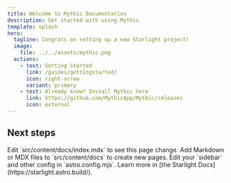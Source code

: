 ```yaml
---
title: Welcome to Mythic Documentation
description: Get started with using Mythic
template: splash
hero:
  tagline: Congrats on setting up a new Starlight project!
  image:
    file: ../../assets/mythic.png
  actions:
    - text: Getting Started
      link: /guides/gettingstarted/
      icon: right-arrow
      variant: primary
    - text: Already know? Install Mythic here
      link: https://github.com/MythicApp/Mythic/releases
      icon: external
---
```



## Next steps

<CardGrid stagger>
	<Card title="Update content" icon="pencil">
		Edit `src/content/docs/index.mdx` to see this page change.
	</Card>
	<Card title="Add new content" icon="add-document">
		Add Markdown or MDX files to `src/content/docs` to create new pages.
	</Card>
	<Card title="Configure your site" icon="setting">
		Edit your `sidebar` and other config in `astro.config.mjs`.
	</Card>
	<Card title="Read the docs" icon="open-book">
		Learn more in [the Starlight Docs](https://starlight.astro.build/).
	</Card>
</CardGrid>

